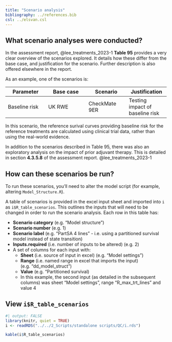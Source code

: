 ```yaml
---
title: "Scenario analysis"
bibliography: ../references.bib
csl: ../elsvan.csl
---
```


## What scenario analyses were conducted?

In the assessment report, @lee_treatments_2023-1 **Table 95** provides a very clear overview of the scenarios explored. It details how these differ from the base case, and justification for the scenario. Further description is also offered elsewhere in the report.

As an example, one of the scenarios is:

| Parameter | Base case | Scenario | Justification |
| - | - | - | - |
| Baseline risk | UK RWE | CheckMate 9ER | Testing impact of baseline risk |

In this scenario, the reference surival curves providing baseline risk for the reference treatments are calculated using clinical trial data, rather than using the real-world evidence.

In addition to the scenarios described in Table 95, there was also an exploratory analysis on the impact of prior adjuvant therapy. This is detailed in section **4.3.5.8** of the assessment report. @lee_treatments_2023-1

## How can these scenarios be run?

To run these scenarios, you'll need to alter the model script (for example, altering `Model_Structure.R`).

A table of scenarios is provided in the excel input sheet and imported into `i` as `i$R_table_scenarios`. This outlines the inputs that will need to be changed in order to run the scenario analysis. Each row in this table has:

* **Scenario category** (e.g. "Model structure")
* **Scenario number** (e.g. 1)
* **Scenario label** (e.g. "PartSA 4 lines" - i.e. using a partitioned survival model instead of state transition)
* **Inputs.required** (i.e. number of inputs to be altered) (e.g. 2)
* A set of columns for each input with:
  * **Sheet** (i.e. source of input in excel) (e.g. "Model settings")
  * **Range** (i.e. named range in excel that imports the input) (e.g. "dd_model_struct")
  * **Value** (e.g. "Partitioned survival)
  * In this example, the second input (as detailed in the subsequent columns) was sheet "Model settings", range "R_max_trt_lines" and value 4

::: {.callout-note collapse="true"}

## View `i$R_table_scenarios`

```r
#| output: FALSE
library(knitr, quiet = TRUE)
i <- readRDS("../../2_Scripts/standalone scripts/QC/i.rds")
```
```r
kable(i$R_table_scenarios)
```

:::